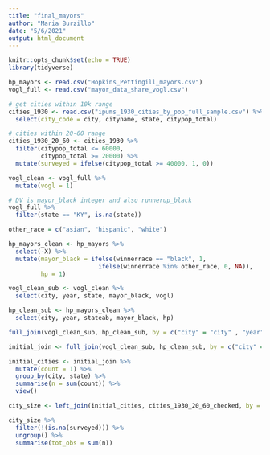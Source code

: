 ```yaml
---
title: "final_mayors"
author: "Maria Burzillo"
date: "5/6/2021"
output: html_document
---
```


```r
knitr::opts_chunk$set(echo = TRUE)
library(tidyverse)
```

```r
hp_mayors <- read.csv("Hopkins_Pettingill_mayors.csv")
vogl_full <- read.csv("mayor_data_share_vogl.csv")

# get cities within 10k range
cities_1930 <- read.csv("ipums_1930_cities_by_pop_full_sample.csv") %>%
  select(city_code = city, cityname, state, citypop_total)

# cities within 20-60 range
cities_1930_20_60 <- cities_1930 %>%
  filter(citypop_total <= 60000,
         citypop_total >= 20000) %>%
  mutate(surveyed = ifelse(citypop_total >= 40000, 1, 0)) 

```

```r

vogl_clean <- vogl_full %>%
  mutate(vogl = 1)

# DV is mayor_black integer and also runnerup_black
vogl_full %>%
  filter(state == "KY", is.na(state)) 
```

```r

other_race = c("asian", "hispanic", "white")

hp_mayors_clean <- hp_mayors %>%
  select(-X) %>%
  mutate(mayor_black = ifelse(winnerrace == "black", 1, 
                         ifelse(winnerrace %in% other_race, 0, NA)),
         hp = 1)

```

```r

vogl_clean_sub <- vogl_clean %>%
  select(city, year, state, mayor_black, vogl)

hp_clean_sub <- hp_mayors_clean %>%
  select(city, year, stateab, mayor_black, hp)

full_join(vogl_clean_sub, hp_clean_sub, by = c("city" = "city" , "year" = "year", "state" = "stateab", "mayor_black"))

initial_join <- full_join(vogl_clean_sub, hp_clean_sub, by = c("city" = "city" , "year" = "year", "state" = "stateab"))

initial_cities <- initial_join %>%
  mutate(count = 1) %>%
  group_by(city, state) %>%
  summarise(n = sum(count)) %>%
  view()

```

```r

city_size <- left_join(initial_cities, cities_1930_20_60_checked, by = c("city" = "cityname", "state" = "state"))

city_size %>%
  filter(!(is.na(surveyed))) %>%
  ungroup() %>%
  summarise(tot_obs = sum(n))

```

